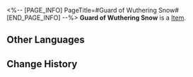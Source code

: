 <%-- [PAGE_INFO]
PageTitle=#Guard of Wuthering Snow#
[END_PAGE_INFO] --%>
{{Item Infobox
|id          = 81062
|image       = Item Guard of Wuthering Snow.png
|type        = 
|invCategory = 
|rarity      = 3
|effect      = 
|description = 
}}
'''Guard of Wuthering Snow''' is a [[Item]].

==Other Languages==
{{Other Languages
|en   = Guard of Wuthering Snow
|zhs  = 戍卫风雪的铁卫
|zht  = 戍衛風雪的鐵衛
|ja   = 吹雪と対峙する兵士
|ko   = 눈보라에 맞서는 철위대
|es   = Guardia de la nieve borrascosa
|fr   = Garde des neiges hurlantes
|ru   = Страж снежной метели
|th   = Guard of Wuthering Snow
|vi   = Thiết Vệ Bão Tuyết
|de   = Wachen des stürmischen Schnees
|id   = Guard of Wuthering Snow
|pt   = Guarda da Neve Uivante
}}

==Change History==
{{Change History|2.0}}